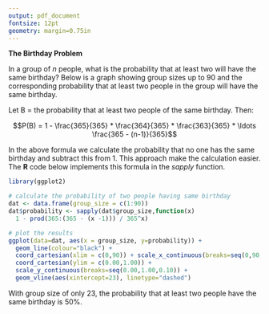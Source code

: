 ```yaml
---
output: pdf_document
fontsize: 12pt
geometry: margin=0.75in
---
```



**The Birthday Problem**

In a group of *n* people, what is the probability that at least two will have the same birthday? Below is a graph showing group sizes up to 90 and the corresponding probability that at least two people in the group will have the same birthday.

Let B = the probability that at least two people of the same birthday. Then:

$$P(B) = 1 - \frac{365}{365} * \frac{364}{365} * \frac{363}{365} * \ldots \frac{365 - (n-1)}{365}$$

In the above formula we calculate the probability that no one has the same birthday and subtract this from 1. This approach make the calculation easier. The **R** code below implements this formula in the *sapply* function.


```r
library(ggplot2)
```

```r
# calculate the probability of two people having same birthday
dat <- data.frame(group_size = c(1:90))
dat$probability <- sapply(dat$group_size,function(x) 
  1 - prod(365:(365 - (x -1))) / 365^x)

# plot the results
ggplot(data=dat, aes(x = group_size, y=probability)) +
  geom_line(colour="black") +
  coord_cartesian(xlim = c(0,90)) + scale_x_continuous(breaks=seq(0,90,10))  +
  coord_cartesian(ylim = c(0.00,1.00)) + 
  scale_y_continuous(breaks=seq(0.00,1.00,0.10)) + 
  geom_vline(aes(xintercept=23), linetype="dashed")
```

With group size of only 23, the probability that at least two people have the same birthday is 50%. 
